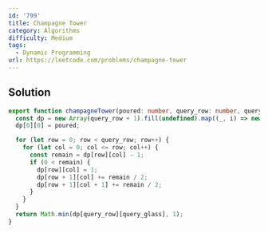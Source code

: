 ```yaml
---
id: '799'
title: Champagne Tower
category: Algorithms
difficulty: Medium
tags:
  - Dynamic Programming
url: https://leetcode.com/problems/champagne-tower
---
```


## Solution

```typescript filename="solution.ts" copy
export function champagneTower(poured: number, query_row: number, query_glass: number): number {
  const dp = new Array(query_row + 1).fill(undefined).map((_, i) => new Array(i + 1).fill(0));
  dp[0][0] = poured;

  for (let row = 0; row < query_row; row++) {
    for (let col = 0; col <= row; col++) {
      const remain = dp[row][col] - 1;
      if (0 < remain) {
        dp[row][col] = 1;
        dp[row + 1][col] += remain / 2;
        dp[row + 1][col + 1] += remain / 2;
      }
    }
  }
  return Math.min(dp[query_row][query_glass], 1);
}
```
